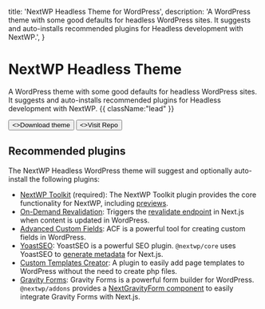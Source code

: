   title: 'NextWP Headless Theme for WordPress',
  description:
    'A WordPress theme with some good defaults for headless WordPress sites. It suggests and auto-installs recommended plugins for Headless development with NextWP.',
}

# NextWP Headless Theme

A WordPress theme with some good defaults for headless WordPress sites. It suggests and auto-installs recommended plugins for Headless development with NextWP. {{ className:"lead" }}

<div className="not-prose mb-16 mt-6 flex gap-3">
  <Button
    target="_blank"
    href="/api/download/nextwp-headless-theme"
    arrow="right"
  >
    <>Download theme</>
  </Button>
  <Button
    href="https://github.com/CalebBarnes/nextwp/tree/main/wordpress/theme/nextwp-headless-theme"
    target="_blank"
    variant="outline"
  >
    <>Visit Repo</>
  </Button>
</div>

## Recommended plugins

The NextWP Headless WordPress theme will suggest and optionally auto-install the following plugins:

- [NextWP Toolkit](/packages/wordpress/nextwp-toolkit-plugin) (required): The NextWP Toolkit plugin provides the core functionality for NextWP, including [previews](/packages/nextwp/core/route-handlers#next-word-press-preview).
- [On-Demand Revalidation](https://wordpress.org/plugins/on-demand-revalidation/): Triggers the [revalidate endpoint](/packages/nextwp/core/route-handlers#revalidate) in Next.js when content is updated in WordPress.
- [Advanced Custom Fields](https://wordpress.org/plugins/advanced-custom-fields/): ACF is a powerful tool for creating custom fields in WordPress.
- [YoastSEO](https://wordpress.org/plugins/wordpress-seo/): YoastSEO is a powerful SEO plugin. `@nextwp/core` uses YoastSEO to [generate metadata](/packages/nextwp/core/next-app-functions#generate-metadata) for Next.js.
- [Custom Templates Creator](https://github.com/CalebBarnes/custom-templates-creator): A plugin to easily add page templates to WordPress without the need to create php files.
- [Gravity Forms](https://www.gravityforms.com/): Gravity Forms is a powerful form builder for WordPress.<br/>
  <Note>
    `@nextwp/addons` provides a [NextGravityForm
    component](/packages/nextwp/addons#next-gravity-form) to easily integrate
    Gravity Forms with Next.js.
  </Note>
